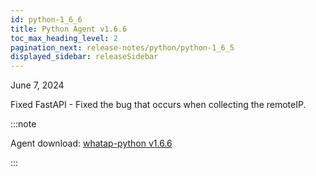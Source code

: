 ```yaml
---
id: python-1_6_6
title: Python Agent v1.6.6
toc_max_heading_level: 2
pagination_next: release-notes/python/python-1_6_5
displayed_sidebar: releaseSidebar
---
```


June 7, 2024

<Status>Fixed</Status> FastAPI - Fixed the bug that occurs when collecting the remoteIP.

:::note

Agent download: [whatap-python v1.6.6](https://pypi.org/project/whatap-python/1.6.6/)

:::
